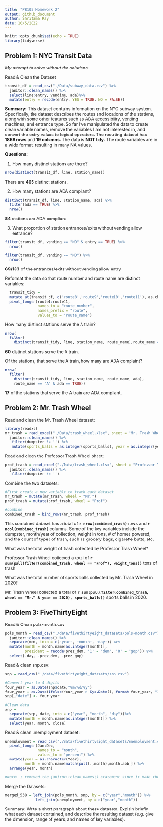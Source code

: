 ```yaml
---
title: "P8105 Homework 2"
output: github_document
author: Shritama Ray
date: 10/5/2022
---
```


```r
knitr::opts_chunk$set(echo = TRUE)
library(tidyverse)
```
## Problem 1: NYC Transit Data
*My attempt to solve without the solutions*

Read & Clean the Dataset
```r
transit_df = read_csv("./Data/subway_data.csv") %>%
  janitor::clean_names() %>%
  select(line:entry, vending, ada)%>%
  mutate(entry = recode(entry, YES = TRUE, NO = FALSE)) 
```

**Summary:**
This dataset contains information on the NYC subway system. Specifically, the dataset describes the routes and locations of the stations, along with some other features such as ADA accessibility, vending machines, and entrance type. So far I've manipulated the data to create clean variable names, remove the variables I am not interested in, and convert the entry values to logical operators. The resulting dataset has **1868 rows** and **19 columns.** The data is **NOT tidy.** The route variables are in a wide format, resulting in many NA values. 

**Questions:**

1. How many distinct stations are there?
```r
nrow(distinct(transit_df, line, station_name))
```
There are **465** distinct stations.

2. How many stations are ADA compliant?
```r
distinct(transit_df, line, station_name, ada) %>%
  filter(ada == TRUE) %>%
  nrow()
```
**84** stations are ADA compliant

3. What proportion of station entrances/exits without vending allow entrance?
```r
filter(transit_df, vending == "NO" & entry == TRUE) %>%
  nrow()

filter(transit_df, vending == "NO") %>%
  nrow()
```
**69/183** of the entrances/exits without vending allow entry

Reformat the data so that route number and route name are distinct variables:
```r
  transit_tidy = 
  mutate_at(transit_df, c('route8','route9','route10','route11'), as.character) %>%
  pivot_longer(route1:route11, 
               names_to = "route_number", 
               names_prefix = "route", 
               values_to = "route_name")
```

How many distinct stations serve the A train?
```r
nrow(
  filter(
    distinct(transit_tidy, line, station_name, route_name),route_name == "A"))
```
**60** distinct stations serve the A train.

Of the stations, that serve the A train, how many are ADA complaint?
```r
nrow(
  filter(
    distinct(transit_tidy, line, station_name, route_name, ada),
    route_name == "A" & ada == TRUE))
```
**17** of the stations that serve the A train are ADA compliant. 

## Problem 2: Mr. Trash Wheel 

Read and clean the Mr. Trash Wheel dataset:
```r
library(readxl)
mr_trash = read_excel("./Data/trash_wheel.xlsx", sheet = "Mr. Trash Wheel", range = "A2:N549") %>%
  janitor::clean_names() %>%
   filter(dumpster != '') %>%
   mutate(sports_balls = as.integer(sports_balls), year = as.integer(year))
```

Read and clean the Professor Trash Wheel sheet:
```r
prof_trash = read_excel("./Data/trash_wheel.xlsx", sheet = "Professor Trash Wheel", range = "A2:M96") %>%
  janitor::clean_names() %>%
   filter(dumpster != '')
```

Combine the two datasets:
```r
#First create a new variable to track each dataset
mr_trash = mutate(mr_trash, wheel = "Mr.")
prof_trash = mutate(prof_trash, wheel = "Prof")

#combine
combined_trash = bind_rows(mr_trash, prof_trash)
```

This combined dataset has a total of **`r nrow(combined_trash)`** rows and **`r ncol(combined_trash)`** columns. Some of the key variables include the dumpster, month/year of collection, weight in tons, # of homes powered, and the count of types of trash, such as grocery bags, cigarette butts, etc. 

What was the total weight of trash collected by Professor Trash Wheel?

Professor Trash Wheel collected a total of **`r sum(pull(filter(combined_trash, wheel == "Prof"), weight_tons))`** tons of trash. 

What was the total number of sports balls collected by Mr. Trash Wheel in 2020?

Mr. Trash Wheel collected a total of **`r sum(pull(filter(combined_trash, wheel == "Mr." & year == 2020), sports_balls))`** sports balls in 2020. 

## Problem 3: FiveThirtyEight

Read & Clean pols-month.csv:
```r
pols_month = read_csv("./data/fivethirtyeight_datasets/pols-month.csv") %>%
  janitor::clean_names() %>%
  separate(mon, into = c("year", "month", "day")) %>%
  mutate(month = month.name[as.integer(month)],
         president = recode(prez_dem, '1' = "dem", '0' = "gop")) %>%
  select(-day, -prez_dem, -prez_gop)
```

Read & clean snp.csv:
```r
snp = read_csv("./data/fivethirtyeight_datasets/snp.csv") 

#Convert year to 4 digits
four_year = as.Date(snp$date,"%m/%d/%y")
four_year = as.Date(ifelse(four_year > Sys.Date(), format(four_year, "19%y-%m-%d"), format(four_year)))
snp[,"date"] <- four_year

#Clean data
snp = 
  separate(snp, date, into = c("year", "month", "day"))%>%
  mutate(month = month.name[as.integer(month)]) %>%
  select(year, month, close)
```

Read & clean unemployment dataset:
```r
unemployment = read_csv("./data/fivethirtyeight_datasets/unemployment.csv") %>%
  pivot_longer(Jan:Dec,
               names_to = "month",
               values_to = "percent") %>%
  mutate(year = as.character(Year), 
         month = month.name[match(pull(.,month),month.abb)]) %>%
  arrange(year, month)

#Note: I removed the janitor::clean_names() statement since it made the months lower case
```


Merge the Datasets:
```r
merged_538 = left_join(pols_month, snp, by = c("year","month")) %>%
              left_join(unemployment, by = c("year","month"))
```

Summary:
Write a short paragraph about these datasets. Explain briefly what each dataset contained, and describe the resulting dataset (e.g. give the dimension, range of years, and names of key variables).